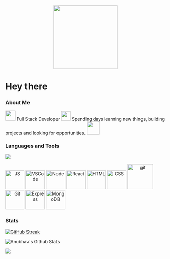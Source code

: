 <Div id="header" align="center">
  <img src="https://media.giphy.com/media/gjrYDwbjnK8x36xZIO/giphy.gif" width="200" />
</Div>

# Hey there

### About Me

<img src="https://github.com/Anmol-Baranwal/Cool-GIFs-For-GitHub/assets/74038190/76036311-c8ea-4247-8bf8-a7077623036c" width="32" />
Full Stack Developer

<img src="https://github.com/Anmol-Baranwal/Cool-GIFs-For-GitHub/assets/74038190/87b72768-3740-4648-b118-c3164ff654cd" width="30" />
Spending days learning new things, building projects and looking for opportunities.

<a href="https://www.linkedin.com/in/anubhav-singh-chandel/">
  <img src="https://user-images.githubusercontent.com/74038190/235294012-0a55e343-37ad-4b0f-924f-c8431d9d2483.gif" width="40" />
</a>

### Languages and Tools
![](https://user-images.githubusercontent.com/74038190/212284087-bbe7e430-757e-4901-90bf-4cd2ce3e1852)

<ImageDiv align="center">
  <img src="https://user-images.githubusercontent.com/74038190/212257454-16e3712e-945a-4ca2-b238-408ad0bf87e6.gif" alt="JS" width="60" />
<img src="https://user-images.githubusercontent.com/74038190/212257465-7ce8d493-cac5-494e-982a-5a9deb852c4b.gif" alt="VSCode" width="60" />
  <img src="https://user-images.githubusercontent.com/74038190/212257460-738ff738-247f-4445-a718-cdd0ca76e2db.gif" alt="Node" width="60" />
  <img src="https://user-images.githubusercontent.com/74038190/212257467-871d32b7-e401-42e8-a166-fcfd7baa4c6b.gif" alt="React" width="60" />
  <img src="https://github.com/Anmol-Baranwal/Cool-GIFs-For-GitHub/assets/74038190/29fd6286-4e7b-4d6c-818f-c4765d5e39a9" alt="HTML" width="60" />
  <img src="https://github.com/Anmol-Baranwal/Cool-GIFs-For-GitHub/assets/74038190/67f477ed-6624-42da-99f0-1a7b1a16eecb" alt="CSS" width="60" />
  <img src="https://user-images.githubusercontent.com/74038190/212281775-b468df30-4edc-4bf8-a4ee-f52e1aaddc86.gif" alt="git" width="80" />
  <img src="https://user-images.githubusercontent.com/74038190/212257468-1e9a91f1-b626-4baa-b15d-5c385dfa7ed2.gif" alt="Git" width="60" />
  <img src="https://github.com/Anmol-Baranwal/Cool-GIFs-For-GitHub/assets/74038190/1a797f46-efe4-41e6-9e75-5303e1bbcbfa" alt="Express" width="60" />
  <img src="https://github.com/Anmol-Baranwal/Cool-GIFs-For-GitHub/assets/74038190/398b19b1-9aae-4c1f-8bc0-d172a2c08d68" alt="MongoDB" width="60" />
</ImageDiv>

### Stats

[![GitHub Streak](https://streak-stats.demolab.com?user=AnubhavSinghChandel&theme=synthwave&date_format=j%20M%5B%20Y%5D)](https://git.io/streak-stats)

![Anubhav's Github Stats](https://github-readme-stats.vercel.app/api?username=AnubhavSinghChandel&show_icons=true&theme=synthwave)

<Images>
  <img src="https://user-images.githubusercontent.com/74038190/212744287-14f66c13-5458-40dc-9244-8ff533fc8f4a.gif" />
</Images>

